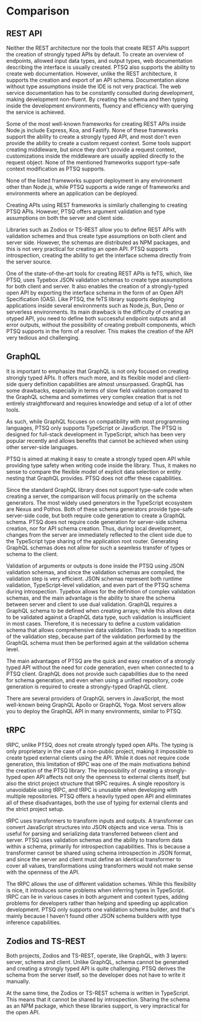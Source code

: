 # Comparison

## REST API

Neither the REST architecture nor the tools that create REST APIs support the creation of strongly typed APIs by default.
To create an overview of endpoints, allowed input data types, and output types, web documentation describing the interface is usually created.
PTSQ also supports the ability to create web documentation.
However, unlike the REST architecture, it supports the creation and export of an API schema.
Documentation alone without type assumptions inside the IDE is not very practical.
The web service documentation has to be constantly consulted during development, making development non-fluent.
By creating the schema and then typing inside the development environments, fluency and efficiency with querying the service is achieved.

Some of the most well-known frameworks for creating REST APIs inside Node.js include Express, Koa, and Fastify.
None of these frameworks support the ability to create a strongly typed API, and most don't even provide the ability to create a custom request context.
Some tools support creating middleware, but since they don't provide a request context, customizations inside the middleware are usually applied directly to the request object.
None of the mentioned frameworks support type-safe context modification as PTSQ supports.

None of the listed frameworks support deployment in any environment other than Node.js, while PTSQ supports a wide range of frameworks and environments where an application can be deployed.

Creating APIs using REST frameworks is similarly challenging to creating PTSQ APIs.
However, PTSQ offers argument validation and type assumptions on both the server and client side.

Libraries such as Zodios or TS-REST allow you to define REST APIs with validation schemes and thus create type assumptions on both client and server side.
However, the schemas are distributed as NPM packages, and this is not very practical for creating an open API.
PTSQ supports introspection, creating the ability to get the interface schema directly from the server source.

One of the state-of-the-art tools for creating REST APIs is feTS, which, like PTSQ, uses Typebox JSON validation schemas to create type assumptions for both client and server.
It also enables the creation of a strongly-typed open API by exporting the interface schema in the form of an Open API Specification (OAS).
Like PTSQ, the feTS library supports deploying applications inside several environments such as Node.js, Bun, Deno or serverless environments.
Its main drawback is the difficulty of creating an otyped API, you need to define both successful endpoint outputs and all error outputs, without the possibility of creating prebuilt components, which PTSQ supports in the form of a resolver.
This makes the creation of the API very tedious and challenging.

## GraphQL

It is important to emphasize that GraphQL is not only focused on creating strongly typed APIs.
It offers much more, and its flexible model and client-side query definition capabilities are almost unsurpassed.
GraphQL has some drawbacks, especially in terms of slow field validation compared to the GraphQL schema and sometimes very complex creation that is not entirely straightforward and requires knowledge and setup of a lot of other tools.

As such, while GraphQL focuses on compatibility with most programming languages, PTSQ only supports TypeScript or JavaScript.
The PTSQ is designed for full-stack development in TypeScript, which has been very popular recently and allows benefits that cannot be achieved when using other server-side languages.

PTSQ is aimed at making it easy to create a strongly typed open API while providing type safety when writing code inside the library.
Thus, it makes no sense to compare the flexible model of explicit data selection or entity nesting that GraphQL provides.
PTSQ does not offer these capabilities.

Since the standard GraphQL library does not support type-safe code when creating a server, the comparison will focus primarily on the schema generators.
The most widely used generators in the TypeScript ecosystem are Nexus and Pothos.
Both of these schema generators provide type-safe server-side code, but both require code generation to create a GraphQL schema.
PTSQ does not require code generation for server-side schema creation, nor for API schema creation.
Thus, during local development, changes from the server are immediately reflected to the client side due to the TypeScript type sharing of the application root router.
Generating GraphQL schemas does not allow for such a seamless transfer of types or schema to the client.

Validation of arguments or outputs is done inside the PTSQ using JSON validation schemas, and since the validation schemas are compiled, the validation step is very efficient.
JSON schemas represent both runtime validation, TypeScript-level validation, and even part of the PTSQ schema during introspection.
Typebox allows for the definition of complex validation schemas, and the main advantage is the ability to share the schema between server and client to use dual validation.
GraphQL requires a GraphQL schema to be defined when creating arrays; while this allows data to be validated against a GraphQL data type, such validation is insufficient in most cases.
Therefore, it is necessary to define a custom validation schema that allows comprehensive data validation.
This leads to a repetition of the validation step, because part of the validation performed by the GraphQL schema must then be performed again at the validation schema level.

The main advantages of PTSQ are the quick and easy creation of a strongly typed API without the need for code generation, even when connected to a PTSQ client.
GraphQL does not provide such capabilities due to the need for schema generation, and even when using a unified repository, code generation is required to create a strongly-typed GraphQL client.

There are several providers of GraphQL servers in JavaScript, the most well-known being GraphQL Apollo or GraphQL Yoga.
Most servers allow you to deploy the GraphQL API in many environments, similar to PTSQ.

## tRPC

tRPC, unlike PTSQ, does not create strongly typed open APIs.
The typing is only proprietary in the case of a non-public project, making it impossible to create typed external clients using the API.
While it does not require code generation, this limitation of tRPC was one of the main motivations behind the creation of the PTSQ library.
The impossibility of creating a strongly-typed open API affects not only the openness to external clients itself, but also the strict project structure that tRPC requires.
A single repository is unavoidable using tRPC, and tRPC is unusable when developing with multiple repositories.
PTSQ offers a heavily typed open API and eliminates all of these disadvantages, both the use of typing for external clients and the strict project setup.

tRPC uses transformers to transform inputs and outputs.
A transformer can convert JavaScript structures into JSON objects and vice versa.
This is useful for parsing and serializing data transferred between client and server.
PTSQ uses validation schemas and the ability to transform data within a schema, primarily for introspection capabilities.
This is because a transformer cannot be shared using schema introspection in JSON format, and since the server and client must define an identical transformer to cover all values, transformations using transformers would not make sense with the openness of the API.

The tRPC allows the use of different validation schemes.
While this flexibility is nice, it introduces some problems when inferring types in TypeScript.
tRPC can lie in various cases in both argument and context types, adding problems for developers rather than helping and speeding up application development.
PTSQ only supports one validation schema builder, and that's mainly because I haven't found other JSON schema builders with type inference capabilities.

## Zodios and TS-REST

Both projects, Zodios and TS-REST, operate, like GraphQL, with 3 layers: server, schema and client.
Unlike GraphQL, schema cannot be generated and creating a strongly typed API is quite challenging.
PTSQ derives the schema from the server itself, so the developer does not have to write it manually.

At the same time, the Zodios or TS-REST schema is written in TypeScript.
This means that it cannot be shared by introspection.
Sharing the schema as an NPM package, which these libraries support, is very impractical for the open API.
